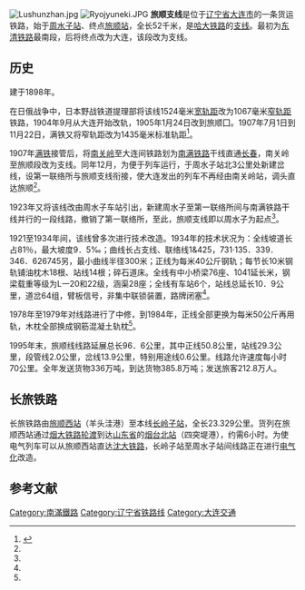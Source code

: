 {{Infobox rail system-route
|rail_name=旅顺铁路
|other_name=旅顺支线
|name_bgcolor=
|min_width=
|box_width=
|style=
|banner_color=blue
|sec_banner_color=
|third_banner_color=
|logo_filename=
|logo_width=
|logo_bgcolor=
|logo_alt=
|logo_note=
|image=
|imageSize=
|caption=
|code_name=
|locale={{CHN}}[[辽宁省|辽宁省]][[大连市|大连市]]
|service_type=[[货物列车|货运铁路]]
|status=营运中
|network=
|stations=8
|start=[[周水子站|周水子站]]、[[旅顺站|旅顺站]]
|lines=
|main_route=
|secondary_route=
|branch_route=
|standard=
|character=
|other_systems=
|main_stations=
|system_length=52 km
|length_in_operation=
|total_length=
|tracklength=
|track=
|average_station_distance=
|max_speed=
|orbital_plane=
|track_gauge={{standard gauge}}（[[標準軌|標準軌]]）
|distance_between_mainlines=
|min_radius=
|max_grade=
|elevation=
|control=
|block_signal=
|engine=
|electrified=
|rollingstock=
|fleet_size=
|begin_operation=
|end_operation=
|operation_note=
|open_operation=
|time_first=
|time_last=
|ridership=
|owner=
|operator=[[中国铁路沈阳局集团|中国铁路沈阳局集团]]
|franchise=
|hq=
|key_person=
|website=
|route_map={{bs-map|inline=1|map=
\\\CONTg\~~ ~~ ~~{{RoutemapRoute|Licon=u|[[沈大铁路|沈大铁路]]往[[沈阳北站|沈阳北]]方向}}
\\BST~~0~~[[周水子站|周水子站]]
\\STR+l\ABZgr+r\
\STR\BST~~ ~~[[南关岭站|南关岭站]]
\STR\CONTf~~ ~~ ~~{{RoutemapRoute|Licon=d|[[沈大铁路|沈大铁路]]往[[大连站|大连]]方向}}
BST~~7.6~~[[大连西站|大连西站]]
BST~~12.1~~[[夏家河站|夏家河站]]
BST~~18.4~~[[牧城子站|牧城子站]]
BST~~21~~[[叉车厂站|叉车厂站]]
BST~~22.6~~[[营城子站|营城子站]]
BST~~31.1~~[[长岭子站|长岭子站]]
CONTgq\ABZgr\leer~~ ~~ ~~ ~~{{RoutemapRoute|Licon=l|[[长旅铁路|长旅铁路]]往[[旅顺西站|旅顺西]]方向}}
eHST~~35.3~~ ~~刘家村乘降所
eHST~~39.3~~ ~~龙头乘降所
eHST~~46.6~~ ~~水师营乘降所
BST~~50.7~~[[旅顺站|旅顺站]]
dSKRZ-G2BUE ~~ ~~黄河路平交道口
ZOLL ~~ ~~ 以下属[[旅顺港|旅顺军港]]
ENDEe
}}
|constructor=}}
[[File:Lushunzhan.jpg|right]]
[[File:Ryojyuneki.JPG|right]]
'''旅顺支线'''是位于[[辽宁省|辽宁省]][[大连市|大连市]]的一条货运铁路，始于[[周水子站|周水子站]]、终点[[旅顺站|旅顺站]]，全长52千米，是[[哈大铁路|哈大铁路]]的[[铁路支线|支线]]。最初为[[東清鐵路|东清铁路]]最南段，后将终点改为大连，该段改为支线。

== 历史 ==
建于1898年。 

在日俄战争中，日本野战铁道提理部将该线1524毫米[[宽轨|宽轨距]]改为1067毫米[[窄軌|窄轨距]]铁路，1904年9月从大连开始改轨，1905年1月24日改到旅顺囗。1907年7月1日到11月22日，满铁又将窄轨距改为1435毫米标准轨距<ref name=":0">{{Cite book|title=沈阳铁路局志|last=张久达 才广忱 米振友 张耀锟|publisher=中国铁道出版社|year=1997|isbn=7-113-02815-2}}</ref>。 

1907年[[南滿洲鐵道|满铁]]接管后，将[[南关岭站_(国铁)|南关岭]]至大连间铁路划为[[南满铁路|南满铁路]]干线直通[[长春站|长春]]，南关岭至旅顺段改为支线。同年12月，为便于列车运行，于周水子站北3公里处新建岔线，设第一联络所与旅顺支线衔接，使大连发出的列车不再经由南关岭站，调头直达旅顺<ref name=":0" />。 

1923年又将该线改由周水子车站引出，新建周水子至第一联络所间与南满铁路干线并行的一段线路，撤销了第一联络所，至此，旅顺支线即以周水子为起点<ref name=":0" />。 

1921至1934年间，该线曾多次进行技术改造。1934年的技术状况为：全线坡道长占81％，最大坡度9．5‰；曲线长占支线、联络线1&425，731·135．339．346．626745另，最小曲线半径300米；正线为每米40公斤钢轨；每节长10米钢轨铺油枕木18根、站线14根；碎石道床。全线有中小桥梁76座、1041延长米，钢梁载重等级为L一20和22级，涵渠28座；全线有车站6个，站线总延长10．9公里，道岔64组，臂板信号，非集中联锁装置，路牌闭塞<ref name=":0" />。 

1978年至1979年对线路进行了中修，到1984年，正线全部更换为每米50公斤再用轨，木枕全部换成钢筋混凝土轨枕<ref name=":0" />。 

1995年末，旅顺线线路延展总长96．6公里，其中正线50.8公里，站线29.3公里，段管线2.0公里，岔线13.9公里，特别用途线0.6公里。线路允许速度每小时70公里。全年发送货物336万吨，到达货物385.8万吨；发送旅客212.8万人。 

== 长旅铁路 ==
长旅铁路由[[旅顺西站|旅顺西站]]（羊头洼港）至本线[[长岭子站|长岭子站]]，全长23.329公里。货列在旅顺西站通过[[烟大铁路轮渡|烟大铁路轮渡]]到达[[山东省|山东省]]的[[烟台北站|烟台北站]]（四突堤港），约需6小时。为使电气列车可以从旅顺西站直达[[沈大铁路|沈大铁路]]，长岭子站至周水子站间线路正在进行[[電氣化鐵路|电气化]]改造。

==参考文献==
{{reflist}}

{{旅顺支线}}
{{中国铁路}}
[[Category:南滿鐵路|Category:南滿鐵路]]
[[Category:辽宁省铁路线|Category:辽宁省铁路线]]
[[Category:大连交通|Category:大连交通]]